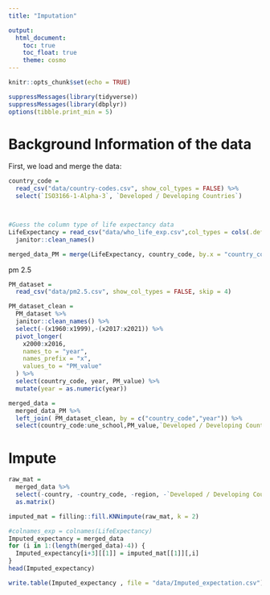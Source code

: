 ```yaml
---
title: "Imputation"

output: 
  html_document:
    toc: true
    toc_float: true
    theme: cosmo
---
```


```r
knitr::opts_chunk$set(echo = TRUE)
```

```r
suppressMessages(library(tidyverse))
suppressMessages(library(dbplyr))
options(tibble.print_min = 5)

```

# Background Information of the data

First, we load and merge the data:

```r
country_code = 
  read_csv("data/country-codes.csv", show_col_types = FALSE) %>% 
  select(`ISO3166-1-Alpha-3`, `Developed / Developing Countries`)



#Guess the column type of life expectancy data
LifeExpectancy = read_csv("data/who_life_exp.csv",col_types = cols(.default = col_guess())) %>% 
  janitor::clean_names()

merged_data_PM = merge(LifeExpectancy, country_code, by.x = "country_code", by.y = "ISO3166-1-Alpha-3" )
```

pm 2.5
```r
PM_dataset = 
  read_csv("data/pm2.5.csv", show_col_types = FALSE, skip = 4) 

PM_dataset_clean = 
  PM_dataset %>% 
  janitor::clean_names() %>% 
  select(-(x1960:x1999),-(x2017:x2021)) %>% 
  pivot_longer(
    x2000:x2016,
    names_to = "year",
    names_prefix = "x",
    values_to = "PM_value"
  ) %>% 
  select(country_code, year, PM_value) %>% 
  mutate(year = as.numeric(year))

merged_data = 
  merged_data_PM %>% 
  left_join( PM_dataset_clean, by = c("country_code","year")) %>% 
  select(country_code:une_school,PM_value,`Developed / Developing Countries`)

```







# Impute

```r
raw_mat = 
  merged_data %>% 
  select(-country, -country_code, -region, -`Developed / Developing Countries`) %>% 
  as.matrix()

imputed_mat = filling::fill.KNNimpute(raw_mat, k = 2)

```

```r
#colnames_exp = colnames(LifeExpectancy)
Imputed_expectancy = merged_data
for (i in 1:(length(merged_data)-4)) {
  Imputed_expectancy[i+3][[1]] = imputed_mat[[1]][,i]
}
head(Imputed_expectancy)

```

```r
write.table(Imputed_expectancy , file = "data/Imputed_expectation.csv")

```





